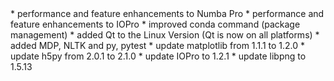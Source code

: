 <Update label="Anaconda 1.2.0 (Nov 13, 2012)" description="">
    * performance and feature enhancements to Numba Pro
    * performance and feature enhancements to IOPro
    * improved conda command (package management)
    * added Qt to the Linux Version (Qt is now on all platforms)
    * added MDP, NLTK and py, pytest
    * update matplotlib from 1.1.1 to 1.2.0
    * update h5py from 2.0.1 to 2.1.0
    * update IOPro to 1.2.1
    * update libpng to 1.5.13
    
</Update>